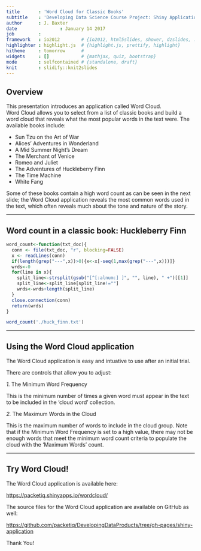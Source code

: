 ---
title       : 'Word Cloud for Classic Books'
subtitle    : 'Developing Data Science Course Project: Shiny Application and Reproducable Pitch'
author      : J. Baxter
date				: January 14 2017
job         : 
framework   : io2012        # {io2012, html5slides, shower, dzslides, ...}
highlighter : highlight.js  # {highlight.js, prettify, highlight}
hitheme     : tomorrow      # 
widgets     : []            # {mathjax, quiz, bootstrap}
mode        : selfcontained # {standalone, draft}
knit        : slidify::knit2slides
---

<style>
.title-slide {
  background-color: #FFFFFF; /* #EDE0CF; ; #CA9F9D*/
  background-image:url(http://goo.gl/EpXln);
  
}

.title-slide hgroup > h1 { 
	color: #6000FF; 
}

.title-slide hgroup > h2 { 
	color: #8000FF;
}

slide:not(.segue) h1{color: #0548FF}
slide:not(.segue) h2{color: #0548FF}
  
</style>

## Overview  

This presentation introduces an application called Word Cloud.  
Word Cloud allows you to select from a list of classic books and build a word cloud that reveals what the most popular words in the text were. The available books include:  

* Sun Tzu on the Art of War  
* Alices' Adventures in Wonderland  
* A Mid Summer Night's Dream  
* The Merchant of Venice  
* Romeo and Juliet  
* The Adventures of Huckleberry Finn  
* The Time Machine  
* White Fang 

Some of these books contain a high word count as can be seen in the next slide; the Word Cloud application reveals the most common words used in the text, which often reveals much about the tone and nature of the story.  

---

## Word count in a classic book: Huckleberry Finn  


```{r}

word_count<-function(txt_doc){
  conn <- file(txt_doc, "r", blocking=FALSE)
  x <- readLines(conn)
  if(length(grep("---",x))>0){x<-x[-seq(1,max(grep("---",x)))]}
  wrds<-0
  for(line in x){
    split_line<-strsplit(gsub("[^[:alnum:] ]", "", line), " +")[[1]]
    split_line<-split_line[split_line!=""]
    wrds<-wrds+length(split_line)
  }
  close.connection(conn)
  return(wrds)
}

word_count('./huck_finn.txt')
```

---

## Using the Word Cloud application  

The Word Cloud application is easy and intuative to use after an initial trial.  

There are controls that allow you to adjust:

*1.* The Minimum Word Frequency

This is the minimum number of times a given word must appear in the text to be included in the 'cloud word' collection.  

*2.* The Maximum Words in the Cloud

This is the maximum number of words to include in the cloud group. Note that if the Minimum Word Frequency is set to a high value, there may not be enough words that meet the minimum word count criteria to populate the cloud with the 'Maximum Words' count.  

---

## Try Word Cloud!  

The Word Cloud application is available here:  

[https://packetiq.shinyapps.io/wordcloud/](https://packetiq.shinyapps.io/wordcloud/)  

The source files for the Word Cloud application are available on GitHub as well:  

[https://github.com/packetiq/DevelopingDataProducts/tree/gh-pages/shiny-application](https://github.com/packetiq/DevelopingDataProducts/tree/gh-pages/shiny-application)  


Thank You!


